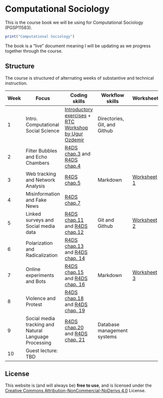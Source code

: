 # Computational Sociology {.unnumbered}

This is the course book we will be using for Computational Sociology (PGSP11583).

```r
print("Computational Sociology")
```

::: {.callout-note appearance="simple"}
The book is a "live" document meaning I will be updating as we progress together through the course.
:::

## Structure

The course is structured of alternating weeks of substantive and technical instruction.

| Week | Focus                                                 | Coding skills                                                                                                                                                         | Workflow skills              | Worksheet                                                                 |
|-------------|-------------|--------------------|-------------|-------------|
| 1    | Intro. Computational Social Science                   | [Introductory exercises](https://cjbarrie.github.io/CS-ED/intror.html) + [RTC Workshop by Ugur Ozdemir](https://research-training-centre.sps.ed.ac.uk/micro-methods/) | Directories, Git, and Github |                                                                           |
| 2    | Filter Bubbles and Echo Chambers                      | [R4DS chap.3](https://r4ds.had.co.nz/data-visualisation.html) and [R4DS chap.4](https://r4ds.had.co.nz/workflow-basics.html)                                          |                              |                                                                           |
| 3    | Web tracking and Network Analysis                     | [R4DS chap.5](https://r4ds.had.co.nz/transform.html)                                                                                                                  | Markdown                     | [Worksheet 1](https://cjbarrie.github.io/CS-ED/webtracking_networks.html) |
| 4    | Misinformation and Fake News                          | [R4DS chap.7](https://r4ds.had.co.nz/exploratory-data-analysis.html)                                                                                                  |                              |                                                                           |
| 5    | Linked surveys and Social media data                  | [R4DS chap.11](https://r4ds.had.co.nz/data-import.html) and [R4DS chap.12](https://r4ds.had.co.nz/tidy-data.html)                                                     | Git and Github               | [Worksheet 2](https://cjbarrie.github.io/CS-ED/data_ingest_apis.html)     |
| 6    | Polarization and Radicalization                       | [R4DS chap.13](https://r4ds.had.co.nz/relational-data.html) and [R4DS chap. 14](https://r4ds.had.co.nz/strings.html)                                                  |                              |                                                                           |
| 7    | Online experiments and Bots                           | [R4DS chap.15](https://r4ds.had.co.nz/factors.html) and [R4DS chap. 16](https://r4ds.had.co.nz/dates-and-times.html)                                                  | Markdown                     | [Worksheet 3](https://cjbarrie.github.io/CS-ED/bots_experiments.html)     |
| 8    | Violence and Protest                                  | [R4DS chap.18](https://r4ds.had.co.nz/pipes.html) and [R4DS chap. 19](https://r4ds.had.co.nz/functions.html)                                                          |                              |                                                                           |
| 9    | Social media tracking and Natural Language Processing | [R4DS chap.20](https://r4ds.had.co.nz/vectors.html) and [R4DS chap. 21](https://r4ds.had.co.nz/iteration.html)                                                        | Database management systems  |                                                                           |
| 10   | Guest lecture: TBD                                    |                                                                                                                                                                       |                              |                                                                           |

## License

This website is (and will always be) **free to use**, and is licensed under the [Creative Commons Attribution-NonCommercial-NoDerivs 4.0](https://creativecommons.org/licenses/by-nc-nd/4.0/) License.
